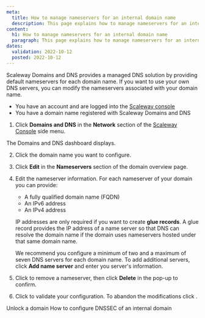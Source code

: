 ```yaml
---
meta:
  title: How to manage nameservers for an internal domain name
  description: This page explains how to manage nameservers for an internal domain name with Scaleway Domains and DNS.
content:
  h1: How to manage nameservers for an internal domain name
  paragraph: This page explains how to manage nameservers for an internal domain name with Scaleway Domains and DNS.
dates:
  validation: 2022-10-12
  posted: 2022-10-12
---
```


Scaleway Domains and DNS provides a managed DNS solution by providing default nameservers for each domain name. If you want to use your own DNS servers, you can modify the nameservers associated with your domain name.

<Message type="requirement">

- You have an account and are logged into the [Scaleway console](https://console.scaleway.com) 
- You have a domain name registered with Scaleway Domains and DNS

</Message>

1. Click **Domains and DNS** in the **Network** section of the [Scaleway Console](https://console.scaleway.com) side menu. 

 The Domains and DNS dashboard displays. 
 
2. Click the domain name you want to configure.

3. Click **Edit** in the **Nameservers** section of the domain overview page. 

4. Edit the nameserver information. For each nameserver of your domain you can provide:
    * A fully qualified domain name (FQDN)
    * An IPv6 address
    * An IPv4 address

    <Message type="tip">

    IP addresses are only required if you want to create **glue records**. A glue record provides the IP address of a name server so that DNS can resolve the domain name if the domain uses nameservers hosted under that same domain name.

    </Message>

    We recommend you configure a minimum of two and a maximum of seven DNS servers for each domain name. To add additional servers, click **Add name server** and enter you server's information. 

5. Click <Icon name="delete" /> to remove a nameserver, then click **Delete** in the pop-up to confirm.

6. Click <Icon name="validate" /> to validate your configuration. To abandon the modifications click <Icon name="cancel" />. 

<Navigation title="See Also">
  <PreviousButton to="/network/dns-cloud/how-to/unlock-internal-domain/">Unlock a domain</PreviousButton>
  <NextButton to="/network/dns-cloud/how-to/configure-dnssec-internal-domain/">How to configure DNSSEC of an internal domain</NextButton>
</Navigation>